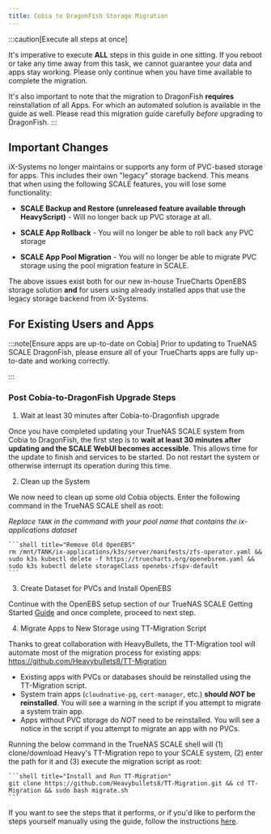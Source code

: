 ```yaml
---
title: Cobia to DragonFish Storage Migration
---
```


:::caution[Execute all steps at once]

It's imperative to execute **ALL** steps in this guide in one sitting. If you reboot or take any time away from this task, we cannot guarantee your data and apps stay working.
Please only continue when you have time available to complete the migration.

It's also important to note that the migration to DragonFish **requires** reinstallation of all Apps. For which an automated solution is available in the guide as well.
Please read this migration guide carefully _before_ upgrading to DragonFish.
:::

## Important Changes

iX-Systems no longer maintains or supports any form of PVC-based storage for apps. This includes their own "legacy" storage backend. This means that when using the following SCALE features, you will lose some functionality:

- **SCALE Backup and Restore (unreleased feature available through HeavyScript)** - Will no longer back up PVC storage at all.

- **SCALE App Rollback** - You will no longer be able to roll back any PVC storage

- **SCALE App Pool Migration** - You will no longer be able to migrate PVC storage using the pool migration feature in SCALE.

The above issues exist both for our new in-house TrueCharts OpenEBS storage solution **and** for users using already installed apps that use the legacy storage backend from iX-Systems.

## For Existing Users and Apps

:::note[Ensure apps are up-to-date on Cobia]
Prior to updating to TrueNAS SCALE DragonFish, please ensure all of your TrueCharts apps are fully up-to-date and working correctly.

:::

### Post Cobia-to-DragonFish Upgrade Steps


<Steps>

1. Wait at least 30 minutes after Cobia-to-Dragonfish upgrade

Once you have completed updating your TrueNAS SCALE system from Cobia to DragonFish, the first step is to **wait at least 30 minutes after updating and the SCALE WebUI becomes accessible**. This allows time for the update to finish and services to be started. Do not restart the system or otherwise interrupt its operation during this time.

2. Clean up the System

We now need to clean up some old Cobia objects. Enter the following command in the TrueNAS SCALE shell as root:

_Replace `TANK` in the command with your pool name that contains the ix-applications dataset_

    ```shell title="Remove Old OpenEBS"
    rm /mnt/TANK/ix-applications/k3s/server/manifests/zfs-operator.yaml && sudo k3s kubectl delete -f https://truecharts.org/openebsrem.yaml && sudo k3s kubectl delete storageClass openebs-zfspv-default
    ```

3. Create Dataset for PVCs and Install OpenEBS

Continue with the OpenEBS setup section of our TrueNAS SCALE Getting Started [Guide](/scale/guides/getting-started#openebs-setup) and once complete, proceed to next step.

4. Migrate Apps to New Storage using TT-Migration Script

Thanks to great collaboration with HeavyBullets, the TT-Migration tool will automate most of the migration process for existing apps:
https://github.com/Heavybullets8/TT-Migration

- Existing apps with PVCs or databases should be reinstalled using the TT-Migration script.
- System train apps (`cloudnative-pg`, `cert-manager`, etc.) **should _NOT_ be reinstalled**. You will see a warning in the script if you attempt to migrate a system train app.
- Apps without PVC storage do _NOT_ need to be reinstalled. You will see a notice in the script if you attempt to migrate an app with no PVCs.

Running the below command in the TrueNAS SCALE shell will (1) clone/download Heavy's TT-Migration repo to your SCALE system, (2) enter the path for it and (3) execute the migration script as root:

    ```shell title="Install and Run TT-Migration"
    git clone https://github.com/Heavybullets8/TT-Migration.git && cd TT-Migration && sudo bash migrate.sh
    ```

If you want to see the steps that it performs, or if you'd like to perform the steps yourself manually using the guide, follow the instructions [here](https://github.com/Heavybullets8/TT-Migration?tab=readme-ov-file#guide).

</Steps>
